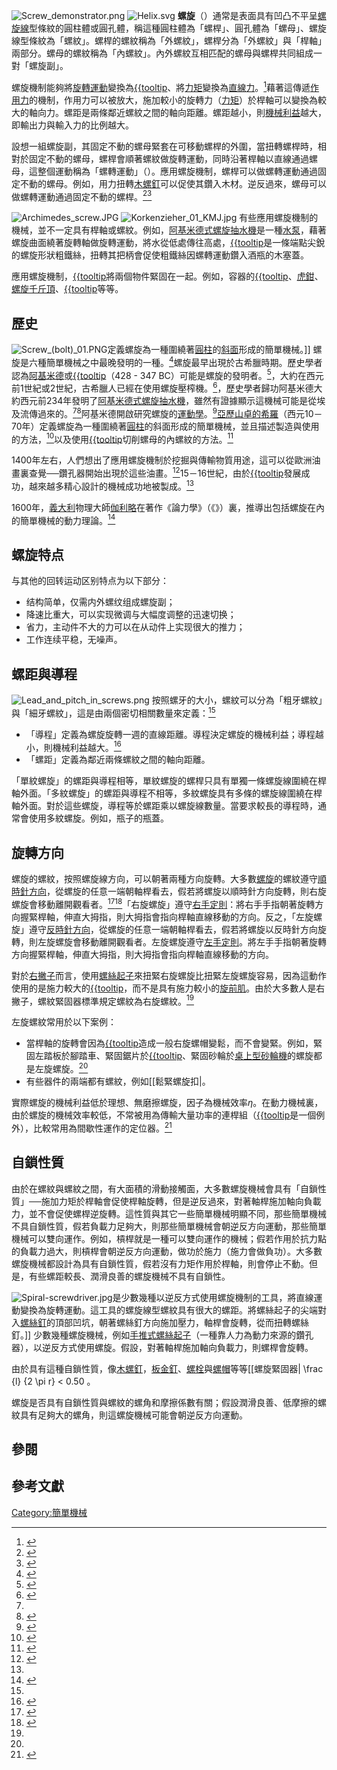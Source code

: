[[File:Screw_demonstrator.png|thumb]]
[[File:Helix.svg|thumb]]
'''螺旋'''（{{lang-en|screw}}）通常是表面具有凹凸不平呈[[螺旋|螺旋線]]型條紋的圓柱體或圓孔體，稱這種圓柱體為「螺桿」、圓孔體為「螺母」、螺旋線型條紋為「螺紋」。螺桿的螺紋稱為「外螺紋」，螺桿分為「外螺紋」與「桿軸」兩部分。螺母的螺紋稱為「內螺紋」。內外螺紋互相匹配的螺母與螺桿共同組成一對「螺旋副」。

螺旋機制能夠將[[旋轉運動|旋轉運動]]變換為[[直線運動|{{tooltip]]、將[[力矩|力矩]]變換為[[直線|直線]][[力|力]]。<ref name="Young" >{{cite web
  | last = Young
  | first = James F.
  | authorlink = 
  | coauthors = 
  | title = Basic Mechanics
  | work = ELEC 201:Introduction to Engineering Design
  | publisher = Electrical and Computer Engineering Dept., Rice Univ.
  | year = 2000
  | url = http://www.clear.rice.edu/elec201/Book/basic_mech.html
  | doi = 
  | accessdate = 2011-03-29
  | archive-date = 2020-11-27
  | archive-url = https://web.archive.org/web/20201127014707/https://www.clear.rice.edu/elec201/Book/basic_mech.html
  | dead-url = no
  }}</ref>藉著這傳遞[[作用力|作用力]]的機制，作用力可以被放大，施加較小的旋轉力（[[力矩|力矩]]）於桿軸可以變換為較大的軸向力。螺距是兩條鄰近螺紋之間的軸向距離。螺距越小，則[[機械利益|機械利益]]越大，即輸出力與輸入力的比例越大。

設想一組螺旋副，其固定不動的螺母緊套在可移動螺桿的外圍，當扭轉螺桿時，相對於固定不動的螺母，螺桿會順著螺紋做旋轉運動，同時沿著桿軸以直線通過螺母，這整個運動稱為「螺轉運動」（{{lang|en|screw motion}}）。應用螺旋機制，螺桿可以做螺轉運動通過固定不動的螺母。例如，用力扭轉[[螺絲釘|木螺釘]]可以促使其鑽入木材。逆反過來，螺母可以做螺轉運動通過固定不動的螺桿。<ref name="Collins">{{cite book   
  | last = Collins
  | first = Jack A. 
  | authorlink =
  | coauthors = Henry R. Busby, George H. Staab
  | title = Mechanical Design of Machine Elements and Machines, 2nd Ed.
  | publisher = John Wiley and Sons
  | year = 2009
  | location = USA
  | pages = 462–463
  | isbn = 0470413034}}</ref><ref name="Bhandari">{{cite book   
  | last = Bhandari
  | first = V. B.
  | title = Design of machine elements
  | publisher = Tata McGraw-Hill
  | year = 2007
  | location = New Delhi
  | pages = 202–206
  | isbn = 0070611416}}</ref>
 
[[File:Archimedes_screw.JPG|thumb]]
[[File:Korkenzieher_01_KMJ.jpg|thumb]]
有些應用螺旋機制的機械，並不一定具有桿軸或螺紋。例如，[[阿基米德式螺旋抽水機|阿基米德式螺旋抽水機]]是一種[[水泵|水泵]]，藉著螺旋曲面繞著旋轉軸做旋轉運動，將水從低處傳往高處，[[拔塞鑽|{{tooltip]]是一條端點尖銳的螺旋形狀粗鐵絲，扭轉其把柄會促使粗鐵絲因螺轉運動鑽入酒瓶的木塞蓋。

應用螺旋機制，[[螺紋緊固器|{{tooltip]]將兩個物件緊固在一起。例如，容器的[[螺旋蓋|{{tooltip]]、[[虎鉗|虎鉗]]、[[千斤頂|螺旋千斤頂]]、[[螺旋壓榨機|{{tooltip]]等等。

==歷史==
[[File:Screw_(bolt)_01.PNG|thumb]]定義螺旋為一種圍繞著[[圓柱|圓柱]]的[[斜面|斜面]]形成的簡單機械。]]
螺旋是六種簡單機械之中最晚發明的一種。<ref name="Woods">{{cite book   
  | last =  Woods
  | first = Michael 
  | authorlink =
  | coauthors =  Mary B. Woods
  | title = Ancient Machines: From Wedges to Waterwheels
  | url =  https://archive.org/details/ancientmachinesf00wood
  | publisher = Twenty-First Century Books
  | year = 2000
  | location = USA
  | pages = [https://archive.org/details/ancientmachinesf00wood/page/58 58]
  | isbn = 0822529947}}</ref>螺旋最早出現於古希臘時期。歷史學者認為[[阿基米德|阿基米德]]或[[塔蘭托的阿基塔斯|{{tooltip]]（428 - 347 BC）可能是螺旋的發明者。<ref name="Krebs">{{cite book   
  | last = Krebs
  | first = Robert E. 
  | authorlink =
  | coauthors = Carolyn A. Krebs
  | title = Groundbreaking scientific experiments, inventions, and discoveries of the ancient world
  | publisher = Greenwood Publishing Group
  | year = 2003
  | location = USA
  | pages = 114
  | isbn = 0313313423}}</ref>，大約在西元前1世紀或2世紀，古希臘人已經在使用螺旋壓榨機。<ref name="Britannica">{{cite web
  | title = Screw
  | work = Encyclopedia Britannica online
  | year = 2011
  | url = http://www.britannica.com/EBchecked/topic/529876/screw
  | accessdate = 2011-03-24
  | archive-date = 2015-04-30
  | archive-url = https://web.archive.org/web/20150430070637/http://www.britannica.com/EBchecked/topic/529876/screw
  | dead-url = no
  }}</ref>，歷史學者歸功阿基米德大約西元前234年發明了[[阿基米德式螺旋抽水機|阿基米德式螺旋抽水機]]，雖然有證據顯示這機械可能是從埃及流傳過來的。<ref name="Britannica" /><ref name="Stewart">{{cite book   
  | last = Stewart
  | first = Bobby Alton
  | coauthors = Terry A. Howell
  | title = Encyclopedia of water science
  | url = https://archive.org/details/encyclopediaofwa0000unse_s7g3
  | publisher = CRC Press
  | year = 2003
  | location = USA
  | pages = [https://archive.org/details/encyclopediaofwa0000unse_s7g3/page/759 759]
  | isbn = 0824709489}}</ref>阿基米德開啟研究螺旋的[[運動學|運動學]]。<ref>{{cite conference
  | first = Thomas G.
  | last = Chondros
  | title = The Development of Machine Design as a Science from Classical Times to Modern Era
  | booktitle = International Symposium on History of Machines and Mechanisms: Proceedings of HMM 2008
  | pages = 63
  | publisher = Springer
  | date = 2009
  | location = USA
  | id = 1402094841
  | accessdate = 2011-03-23}}</ref>[[希罗|亞歷山卓的希羅]]（西元10－70年）定義螺旋為一種圍繞著[[圓柱|圓柱]]的斜面形成的簡單機械，並且描述製造與使用的方法，<ref>{{cite journal
  | last = Laufer
  | first = Berthold
  | title = The Eskimo screw as a cultural-historical problem
  | journal = American anthropologist
  | volume = 17
  | issue = 1
  | pages = 396–402
  | publisher = American Anthropological Association
  | location = New York
  | date = Jan-March 1915
  | accessdate = 2011-03-17}}</ref>以及使用[[螺絲攻|{{tooltip]]切削螺母的內螺紋的方法。<ref name=Bunch>{{cite book
 | last =Bunch
 | first =Bryan
 | last2 =Hellemans
 | first2 =Alexander
 | title =The history of science and technology: a browser's guide to the great discoveries, inventions, and the people who made them, from the dawn of time to today
 | url =https://archive.org/details/isbn_9780618221233
 | publisher =Houghton Mifflin Harcourt
 | edition =illustrated
 | date =2004
 | location =
 | pages =pp. 80-81
 | isbn =9780618221233}}</ref>  

1400年左右，人們想出了應用螺旋機制於挖掘與傳輸物質用途，這可以從歐洲油畫裏查覺──鑽孔器開始出現於這些油畫。<ref name="Haven">{{cite book   
  | last = Haven
  | first = Kendall F.
  | title = One hundred greatest science inventions of all time
  | url = https://archive.org/details/100greatestscien0000have_d1p2
  | publisher = Libraries Unlimited
  | year = 2006
  | location = USA 
  | pages = [https://archive.org/details/100greatestscien0000have_d1p2/page/6 6]–7
  | isbn = 1591582644}}</ref>15－16世紀，由於[[螺紋車床|{{tooltip]]發展成功，越來越多精心設計的機械成功地被製成。<ref name=Bunch/>

1600年，[[義大利|義大利]]物理大師[[伽利略|伽利略]]在著作《論力學》（《{{lang|la|Le Meccaniche}}》）裏，推導出包括螺旋在內的簡單機械的動力理論。<ref name="Stephen">{{cite book   
  | last = Stephen 
  | first = Donald 
  | authorlink =
  | coauthors = Lowell Cardwell
  | title = Wheels, clocks, and rockets: a history of technology
  | url = https://archive.org/details/wheelsclocksrock0000card
  | publisher = W. W. Norton & Company
  | year = 2001
  | location = USA
  | pages = [https://archive.org/details/wheelsclocksrock0000card/page/85 85]–89
  | isbn = 0393321754}}</ref>

==螺旋特点==
与其他的回转运动区别特点为以下部分：{{clarify}}
* 结构简单，仅需内外螺纹组成螺旋副；
* 降速比重大，可以实现微调与大幅度调整的迅速切换；
* 省力，主动件不大的力可以在从动件上实现很大的推力；
* 工作连续平稳，无噪声。

==螺距與導程==
[[File:Lead_and_pitch_in_screws.png|thumb]]
按照螺牙的大小，螺紋可以分為「粗牙螺紋」與「細牙螺紋」，這是由兩個密切相關數量來定義：<ref name="Bhandari" />
*「導程」定義為螺旋旋轉一週的直線距離。導程決定螺旋的機械利益；導程越小，則機械利益越大。<ref>{{cite book
 | last =Burnham
 | first =Reuben
 | coauthors =
 | title =Mathematics for machinists
 | publisher =John Wiley & sons, inc.
 | series =Wiley technical series for vocational and industrial schools
 | date =1915
 | pages =pp. 137
 | url =http://www.archive.org/details/mathematicsform00burngoog
}}</ref>  
*「螺距」定義為鄰近兩條螺紋之間的軸向距離。

「單紋螺旋」的螺距與導程相等，單紋螺旋的螺桿只具有單獨一條螺旋線圍繞在桿軸外面。「多紋螺旋」的螺距與導程不相等，多紋螺旋具有多條的螺旋線圍繞在桿軸外面。對於這些螺旋，導程等於螺距乘以螺旋線數量。當要求較長的導程時，通常會使用多紋螺旋。例如，瓶子的瓶蓋。

==旋轉方向==
螺旋的螺紋，按照螺旋線方向，可以朝著兩種方向旋轉。大多數[[螺旋|螺旋]]的螺紋遵守[[順時針方向|順時針方向]]，從螺旋的任意一端朝軸桿看去，假若將螺旋以順時針方向旋轉，則右旋螺旋會移動離開觀看者。<ref name="McManus">{{cite book   
  | last = McManus
  | first = Chris 
  | title = Right Hand, Left Hand: The Origins of Asymmetry in Brains, Bodies, Atoms and Cultures
  | publisher = Harvard University Press
  | year = 2004
  | location = USA
  | pages = 46
  | isbn = 0674016130}}</ref><ref name="Anderson">{{cite book   
  | last = Anderson
  | first = John G. 
  | title = Technical shop mathematics, 2nd Ed.
  | publisher = Industrial Press
  | year = 1983
  | location = USA
  | pages = 200
  | isbn = 0831111453}}</ref>「右旋螺旋」遵守[[右手定則|右手定則]]：將右手手指朝著旋轉方向握緊桿軸，伸直大拇指，則大拇指會指向桿軸直線移動的方向。反之，「左旋螺旋」遵守[[反時針方向|反時針方向]]，從螺旋的任意一端朝軸桿看去，假若將螺旋以反時針方向旋轉，則左旋螺旋會移動離開觀看者。左旋螺旋遵守[[左手定則|左手定則]]。將左手手指朝著旋轉方向握緊桿軸，伸直大拇指，則大拇指會指向桿軸直線移動的方向。

對於[[右撇子|右撇子]]而言，使用[[螺絲起子|螺絲起子]]來扭緊右旋螺旋比扭緊左旋螺旋容易，因為這動作使用的是施力較大的[[旋後肌|{{tooltip]]，而不是具有施力較小的[[旋前肌|旋前肌]]。由於大多數人是右撇子，螺紋緊固器標準規定螺紋為右旋螺紋。<ref name="McManus" />

左旋螺紋常用於以下案例：
*當桿軸的旋轉會因為[[微動誘導進動|{{tooltip]]造成一般右旋螺帽變鬆，而不會變緊。例如，緊固左踏板於腳踏車、緊固鋸片於[[圓鋸|{{tooltip]]、緊固砂輪於[[桌上型砂輪機|桌上型砂輪機]]的螺旋都是左旋螺旋。<ref name="McManus" />
*有些器件的兩端都有螺紋，例如[[鬆緊螺旋扣|{{tooltip]]、可移式管段，這些器件具有一個右旋螺紋與一個左旋螺紋，旋轉器件可以將兩端的螺紋同時轉緊或轉鬆。
*為了防止宵小份子順手牽羊偷竊燈泡回家使用，鐵道站或地鐵等等公共設施會使用左旋燈泡。<ref name="McManus" />
*按照傳統習俗，棺材的棺蓋是使用左旋螺釘來緊固。<ref name="McManus" />

==用途==
[[File:Archimedes-screw_one-screw-threads_with-ball_3D-view_animated_small.gif|thumb]]倚靠附著在旋轉軸外表的螺旋曲面的旋轉機制來移動散裝物料。]] 

*應用螺旋的自鎖性質（稍後會有詳細解釋），螺紋緊固器使用螺旋來緊固幾個物體在一起。例如，[[木螺釘|{{tooltip]]，[[板金釘|{{tooltip]]、[[螺栓|螺栓]]與[[螺帽|螺帽]]等等。
*自鎖性質是螺旋在很多應用方面的關鍵性質。例如，[[螺旋蓋|{{tooltip]]、[[虎鉗|虎鉗]]、[[C形夾|{{tooltip]]、[[螺旋千斤頂|{{tooltip]]等等。
*螺旋可以用為機械裏的传动組，传输功率或精确运动。例如[[蝸輪|{{tooltip]]、[[導螺桿|{{tooltip]]、[[滾珠螺桿|滾珠螺桿]]等等。由於效率較低，后两者很少用來傳輸高功率，比較常見於低功率、間歇性但要求高精度的用法，例如[[執行器|位置執行器]]。[[车床|车床]]的丝杠即属此类。
*將螺旋曲面繞著旋轉軸做旋轉運動來移動物料，例如，[[阿基米德式螺旋抽水機|阿基米德式螺旋抽水機]]、[[螺旋鑽|{{tooltip]]、[[螺旋輸送機|{{tooltip]]。
*使用精密校準螺旋，[[測微器|測微器]]可以準確地測量長度。
*[[火器|火器]]的[[膛线|膛线]]是一段很长的螺旋，用于迫使从其中射出的[[弹头|弹头]]自转而稳定其[[弹道|弹道]]。这里螺旋的导程称为[[缠距|缠距]]，或写成 1:x（x 为导程）的形式。

==移動距離==
假設將螺桿旋轉<math>\alpha</math>角度，則桿軸直線移動的路徑長度<math>d</math>為
:<math>d =  \ell\ \frac { \alpha }{360^\circ}</math>；

其中，<math>\ell</math>是螺旋的導程。

[[簡單機械|簡單機械]]的「距離比例」定義為施力與負載之間移動路徑長度的比例。對於螺旋，計算在桿軸邊緣的一點P移動的曲線路徑長度<math>d_{in}</math>與桿軸直線移動的路徑長度<math>d_{out}</math>，距離比例等於這兩個數值之間的比例。假設桿軸的半徑為<math>r</math>，旋轉一週，點P移動了曲線路徑長度<math>2\pi r</math>，而桿軸直線移動的路徑長度是導程<math>\ell</math>。所以，距離比例為
:<math>\mbox{distance ratio} \equiv \frac {d_{in}} {d_{out}}= \frac {2 \pi r}{\ell}</math>。

==無摩擦力機械利益==
[[機械利益|機械利益]]定義為輸出力與輸入力之間的比例。對於螺旋，計算桿軸作用於負載的軸向輸出力<math>F_{out}</math>與作用於桿軸邊緣、促使桿軸轉動地旋轉輸入力<math>F_{in}</math>，機械利益等於這兩個力之間的比例。忽略摩擦力，機械利益等於距離比例：
:<math>\mathrm{MA} \equiv \frac {F_{out}}{F_{in}} =  \frac {2 \pi r}{\ell}</math>。

從這方程式可以觀察出，螺旋的機械利益與導程<math>l</math>有關。導程越小，機械利益越大，給定輸入力，螺旋輸出的力越大。

大多數實際螺旋機械必需將摩擦納入考量，這些螺旋機械的機械利益小於前述方程式計算出的數值。

===力矩形式===
實際而言，作用於桿軸邊緣的旋轉力是一種[[力矩|力矩]]<math>\tau_{in} = F_{in} r</math>。因此，轉動桿軸所需要的輸入力與施力點離桿軸中心線的垂直距離有關；施力點離開中心線越遠，需要的輸入力越小。通常，這輸入力不是如同前面所述地施加於桿軸邊緣，而是使用某種形式的槓桿，例如，使用[[板手|板手]]可以很容易地轉動螺栓。對於這案例，以力矩形式表達，機械利益為
:<math>\frac {F_{out}}{\tau_{in}} =  \frac {2 \pi}{\ell}</math>；

其中，<math>\ell</math>是施力臂。

==實際機械利益與機械效率==
[[File:GearBoxRotLinScrew.gif|thumb]]。]]

由於在螺紋與螺紋之間，有大面積的滑動接觸面，螺旋機械通常會遭到摩擦能量損耗。甚至經過潤滑後的[[千斤頂|螺旋千斤頂]]也只能達到15%－20%[[機械效率|機械效率]]，其它的轉動所做的功都損耗在摩擦效應。假若將摩擦納入考量，則機械利益與螺旋的機械效率有關。機械效率<math>\eta</math>是一種無單位數值，在0與1之間，定義為輸出功與輸入功之間的比例：
:<math>\eta\ \stackrel{def}{=}\  W_{out} / W_{in}</math>。

按照[[能量守恆|能量守恆]]，移動負載所做的功<math>W_{out} = F_{in} r</math>與因為摩擦損耗的功<math>W_{fric}</math>，這兩種功的代數和等於輸入力對於螺旋所做的功<math>W_{in}</math>：
:<math>W_{in} = W_{out} + W_{fric}</math>。

功定義為作用力乘以移動距離：
:<math>W_{in} = F_{in} d_{in}</math>、
:<math>W_{out} = F_{out} d_{out}</math>。

所以，機械利益為
:<math>MA=\frac {F_{out}}{F_{in}} = \eta \frac {d_{in}}{d_{out}}</math>。

實際螺旋的機械利益低於理想、無磨擦螺旋，因子為機械效率<math>\eta</math>。在動力機械裏，由於螺旋的機械效率較低，不常被用為傳輸大量功率的連桿組（[[導螺桿|{{tooltip]]是一個例外），比較常用為間歇性運作的定位器。<ref>{{Citation | last = Bhandari | first = V B | title = Design of Machine Elements | publisher = Tata McGraw-Hill | year = 2007 |pages=202-203}}</ref>

==自鎖性質==
由於在螺紋與螺紋之間，有大面積的滑動接觸面，大多數螺旋機械會具有「自鎖性質」──施加力矩於桿軸會促使桿軸旋轉，但是逆反過來，對著軸桿施加軸向負載力，並不會促使螺桿逆旋轉。這性質與其它一些簡單機械明顯不同，那些簡單機械不具自鎖性質，假若負載力足夠大，則那些簡單機械會朝逆反方向運動，那些簡單機械可以雙向運作。例如，槓桿就是一種可以雙向運作的機械；假若作用於抗力點的負載力過大，則槓桿會朝逆反方向運動，做功於施力（施力會做負功）。大多數螺旋機械都設計為具有自鎖性質，假若沒有力矩作用於桿軸，則會停止不動。但是，有些螺距較長、潤滑良善的螺旋機械不具有自鎖性。

[[File:Spiral-screwdriver.jpg|thumb]]是少數幾種以逆反方式使用螺旋機制的工具，將直線運動變換為旋轉運動。這工具的螺旋線型螺紋具有很大的螺距。將螺絲起子的尖端對入[[螺絲釘|螺絲釘]]的頂部凹坑，朝著螺絲釘方向施加壓力，軸桿會旋轉，從而扭轉螺絲釘。]]
少數幾種螺旋機械，例如[[螺絲起子|手推式螺絲起子]]（一種靠人力為動力來源的鑽孔器），以逆反方式使用螺旋。假設，對著軸桿施加軸向負載力，則螺桿會旋轉。

由於具有這種自鎖性質，像[[木螺釘|木螺釘]]，[[板金釘|板金釘]]、[[螺栓|螺栓]]與[[螺帽|螺帽]]等等[[螺旋緊固器|{{tooltip]]的用途很廣泛。將緊固器用力扭轉緊固，可以施加壓縮力於兩個被緊固的物件，而對於這兩個物件施加的作用力很難將緊固器轉鬆。這性質也是[[螺旋蓋|{{tooltip]]、[[虎鉗|虎鉗]]、[[C形夾|{{tooltip]]、[[螺旋千斤頂|{{tooltip]]等等機械的運作原理。施力扭轉千斤頂的桿軸可以升高重物，但當不再施力後，桿軸會停滯於同樣的高度。

螺旋具有自鎖性質若且唯若機械效率<math>\eta</math>低於50%：

:<math>\eta = \frac {F_{out}/F_{in}}{d_{in}/d_{out}} = \frac {F_{out}}{F_{in}} \frac {l} {2 \pi r} < 0.50   </math>。

螺旋是否具有自鎖性質與螺紋的螺角和摩擦係數有關；假設潤滑良善、低摩擦的螺紋具有足夠大的螺角，則這螺旋機械可能會朝逆反方向運動。

==參閱==
{{經典力學}}

==參考文獻==
{{Reflist|2}}

{{Authority control}}
{{DEFAULTSORT:L}}
[[Category:簡單機械|Category:簡單機械]]